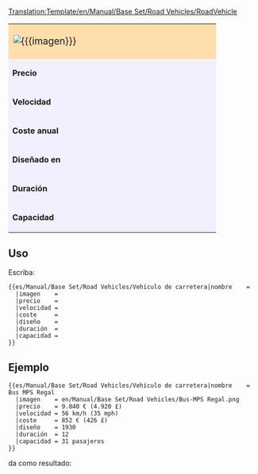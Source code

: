 <noinclude>[[Translation:Template/en/Manual/Base Set/Road Vehicles/RoadVehicle]]</noinclude><noinclude></noinclude>
{| border="2" cellpadding="2" cellspacing="0" style="border: 1px #aaaaaa solid; border-collapse: collapse;"
|-
| colspan="2" style="width: 400px; background: #ffdead; font-size: 120%;" | [[File:{{{imagen}}}]] '''{{{nombre}}}''' 
|-
| style="background: #f0f0ff;" | '''Precio''' 
| style="background: #ffffff; width: 250px;" |{{{precio}}} 
|-
| style="background: #f0f0ff;" | '''Velocidad''' 
| style="background: #ffffff;" | {{{velocidad}}}
|-
| style="background: #f0f0ff;" | '''Coste anual''' 
| style="background: #ffffff;" | {{{coste}}}
|-
| style="background: #f0f0ff;" | '''Diseñado en ''' 
| style="background: #ffffff;" | {{{diseño}}}
|-
| style="background: #f0f0ff;" | '''Duración''' 
| style="background: #ffffff;" | {{{duración}}} años
|-
| style="background: #f0f0ff;" | '''Capacidad''' 
| style="background: #ffffff;" | {{{capacidad}}}
|}<noinclude>


==Uso==
Escriba:
<pre>
{{es/Manual/Base Set/Road Vehicles/Vehículo de carretera|nombre    =
  |imagen    =
  |precio    =
  |velocidad =
  |coste     =
  |diseño    =
  |duración  =
  |capacidad =
}}
</pre>
==Ejemplo==
<pre>
{{es/Manual/Base Set/Road Vehicles/Vehículo de carretera|nombre    = Bus MPS Regal
  |imagen    = en/Manual/Base Set/Road Vehicles/Bus-MPS Regal.png
  |precio    = 9.840 € (4.920 £)
  |velocidad = 56 km/h (35 mph)
  |coste     = 852 € (426 £)
  |diseño    = 1930
  |duración  = 12
  |capacidad = 31 pasajeros
}}
</pre>
da como resultado:
{{es/Manual/Base Set/Road Vehicles/Vehículo de carretera|nombre    = Bus MPS Regal
  |imagen    = en/Manual/Base Set/Road Vehicles/Bus-MPS Regal.png
  |precio    = 9.840 € (4.920 £)
  |velocidad = 56 km/h (35 mph)
  |coste     = 852 € (426 £)
  |diseño    = 1930
  |duración  = 12
  |capacidad = 31 pasajeros
}}
</noinclude>